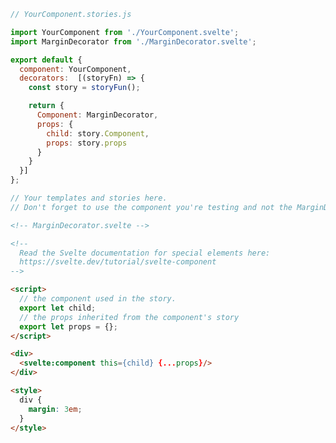 ```js
// YourComponent.stories.js

import YourComponent from './YourComponent.svelte';
import MarginDecorator from './MarginDecorator.svelte';

export default {
  component: YourComponent,
  decorators:  [(storyFn) => {
    const story = storyFun();

    return {
      Component: MarginDecorator,
      props: {
        child: story.Component,
        props: story.props
      }
    }
  }]
};

// Your templates and stories here. 
// Don't forget to use the component you're testing and not the MarginDecorator component

```

```html
<!-- MarginDecorator.svelte -->

<!-- 
  Read the Svelte documentation for special elements here: 
  https://svelte.dev/tutorial/svelte-component 
-->

<script>
  // the component used in the story.
  export let child;
  // the props inherited from the component's story
  export let props = {};
</script>

<div>
  <svelte:component this={child} {...props}/>
</div>

<style>
  div { 
    margin: 3em;
  }
</style>
```